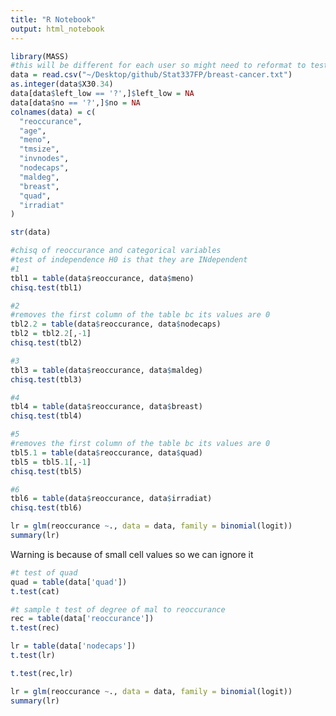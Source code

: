 ```yaml
---
title: "R Notebook"
output: html_notebook
---
```



```r
library(MASS)
#this will be different for each user so might need to reformat to test/run
data = read.csv("~/Desktop/github/Stat337FP/breast-cancer.txt")
as.integer(data$X30.34)
data[data$left_low == '?',]$left_low = NA
data[data$no == '?',]$no = NA
colnames(data) = c(
  "reoccurance",
  "age",
  "meno",
  "tmsize",
  "invnodes",
  "nodecaps",
  "maldeg",
  "breast",
  "quad",
  "irradiat"
)

str(data)
```
```r
#chisq of reoccurance and categorical variables 
#test of independence H0 is that they are INdependent
#1
tbl1 = table(data$reoccurance, data$meno)
chisq.test(tbl1)

#2
#removes the first column of the table bc its values are 0
tbl2.2 = table(data$reoccurance, data$nodecaps)
tbl2 = tbl2.2[,-1]
chisq.test(tbl2)

#3
tbl3 = table(data$reoccurance, data$maldeg)
chisq.test(tbl3)

#4
tbl4 = table(data$reoccurance, data$breast)
chisq.test(tbl4)

#5
#removes the first column of the table bc its values are 0
tbl5.1 = table(data$reoccurance, data$quad)
tbl5 = tbl5.1[,-1]
chisq.test(tbl5)

#6
tbl6 = table(data$reoccurance, data$irradiat)
chisq.test(tbl6)

lr = glm(reoccurance ~., data = data, family = binomial(logit))
summary(lr)
```
Warning is because of small cell values so we can ignore it

```r
#t test of quad
quad = table(data['quad'])
t.test(cat)

#t sample t test of degree of mal to reoccurance
rec = table(data['reoccurance'])
t.test(rec)

lr = table(data['nodecaps'])
t.test(lr)

t.test(rec,lr)

lr = glm(reoccurance ~., data = data, family = binomial(logit))
summary(lr)
```




